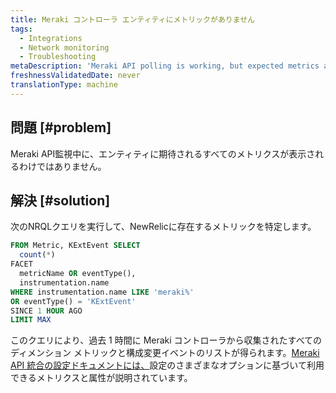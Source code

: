 ```yaml
---
title: Meraki コントローラ エンティティにメトリックがありません
tags:
  - Integrations
  - Network monitoring
  - Troubleshooting
metaDescription: 'Meraki API polling is working, but expected metrics are missing.'
freshnessValidatedDate: never
translationType: machine
---
```


## 問題 [#problem]

Meraki API監視中に、エンティティに期待されるすべてのメトリクスが表示されるわけではありません。

## 解決 [#solution]

次のNRQLクエリを実行して、NewRelicに存在するメトリックを特定します。

```sql
FROM Metric, KExtEvent SELECT
  count(*)
FACET
  metricName OR eventType(),
  instrumentation.name
WHERE instrumentation.name LIKE 'meraki%'
OR eventType() = 'KExtEvent'
SINCE 1 HOUR AGO
LIMIT MAX
```

このクエリにより、過去 1 時間に Meraki コントローラから収集されたすべてのディメンション メトリックと構成変更イベントのリストが得られます。[Meraki API 統合の設定ドキュメントには、](/docs/network-performance-monitoring/advanced/advanced-config/#meraki)設定のさまざまなオプションに基づいて利用できるメトリクスと属性が説明されています。